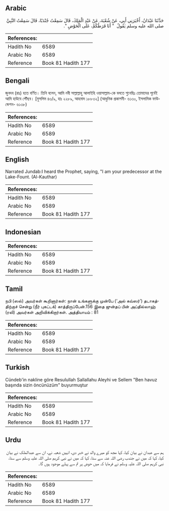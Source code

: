 ## Arabic


<div dir="rtl" lang="ar" style={{fontSize:'larger',backgroundColor:'#f8f9fa',padding:20}}>
حَدَّثَنَا عَبْدَانُ، أَخْبَرَنِي أَبِي، عَنْ شُعْبَةَ، عَنْ عَبْدِ الْمَلِكَ، قَالَ سَمِعْتُ جُنْدَبًا، قَالَ سَمِعْتُ النَّبِيَّ صلى الله عليه وسلم يَقُولُ ‏ "‏ أَنَا فَرَطُكُمْ، عَلَى الْحَوْضِ ‏"‏‏.‏
</div>
<div style={{backgroundColor:'#f8f9fa',padding:20, marginBottom: 10}}><table> <thead> <tr> <th>References:</th> <th></th> </tr> </thead> <tbody><tr><td>Hadith No</td><td>6589</td></tr><tr><td>Arabic No</td><td>6589</td></tr><tr><td>Reference</td><td>Book 81 Hadith 177</td></tr></tbody></table></div>

## Bengali


<div dir="ltr" lang="bn" style={{fontSize:'larger',backgroundColor:'#f8f9fa',padding:20}}>
জুনদব (রাঃ) হতে বর্ণিত। তিনি বলেন, আমি নবী সাল্লাল্লাহু আলাইহি ওয়াসাল্লাম-কে বলতে শুনেছিঃ তোমাদের পূর্বেই আমি হাউযে পৌঁছব। [মুসলিম ৪৩/৯, হাঃ ২২৮৯, আহমাদ ১৮৮৩২] (আধুনিক প্রকাশনী- ৬১৩০, ইসলামিক ফাউন্ডেশন- ৬১৩৮)
</div>
<div style={{backgroundColor:'#f8f9fa',padding:20, marginBottom: 10}}><table> <thead> <tr> <th>References:</th> <th></th> </tr> </thead> <tbody><tr><td>Hadith No</td><td>6589</td></tr><tr><td>Arabic No</td><td>6589</td></tr><tr><td>Reference</td><td>Book 81 Hadith 177</td></tr></tbody></table></div>

## English


<div dir="ltr" lang="en" style={{fontSize:'larger',backgroundColor:'#f8f9fa',padding:20}}>
Narrated Jundab:I heard the Prophet, saying, "I am your predecessor at the Lake-Fount. (Al-Kauthar)
</div>
<div style={{backgroundColor:'#f8f9fa',padding:20, marginBottom: 10}}><table> <thead> <tr> <th>References:</th> <th></th> </tr> </thead> <tbody><tr><td>Hadith No</td><td>6589</td></tr><tr><td>Arabic No</td><td>6589</td></tr><tr><td>Reference</td><td>Book 81 Hadith 177</td></tr></tbody></table></div>

## Indonesian


<div dir="ltr" lang="id" style={{fontSize:'larger',backgroundColor:'#f8f9fa',padding:20}}>

</div>
<div style={{backgroundColor:'#f8f9fa',padding:20, marginBottom: 10}}><table> <thead> <tr> <th>References:</th> <th></th> </tr> </thead> <tbody><tr><td>Hadith No</td><td>6589</td></tr><tr><td>Arabic No</td><td>6589</td></tr><tr><td>Reference</td><td>Book 81 Hadith 177</td></tr></tbody></table></div>

## Tamil


<div dir="ltr" lang="ta" style={{fontSize:'larger',backgroundColor:'#f8f9fa',padding:20}}>
நபி (ஸல்) அவர்கள் கூறினார்கள்: நான் உங்களுக்கு முன்பே (‘அல் கவ்ஸர்’) தடாகத்திற்குச் சென்று (நீர் புகட்டக்) காத்திருப்பேன்.156 இதை ஜுன்தப் பின் அப்தில்லாஹ் (ரலி) அவர்கள் அறிவிக்கிறார்கள். அத்தியாயம் : 81
</div>
<div style={{backgroundColor:'#f8f9fa',padding:20, marginBottom: 10}}><table> <thead> <tr> <th>References:</th> <th></th> </tr> </thead> <tbody><tr><td>Hadith No</td><td>6589</td></tr><tr><td>Arabic No</td><td>6589</td></tr><tr><td>Reference</td><td>Book 81 Hadith 177</td></tr></tbody></table></div>

## Turkish


<div dir="ltr" lang="tr" style={{fontSize:'larger',backgroundColor:'#f8f9fa',padding:20}}>
Cündeb'in nakline göre Resulullah Sallallahu Aleyhi ve Sellem "Ben havuz başında sizin öncünüzüm" buyurmuştur
</div>
<div style={{backgroundColor:'#f8f9fa',padding:20, marginBottom: 10}}><table> <thead> <tr> <th>References:</th> <th></th> </tr> </thead> <tbody><tr><td>Hadith No</td><td>6589</td></tr><tr><td>Arabic No</td><td>6589</td></tr><tr><td>Reference</td><td>Book 81 Hadith 177</td></tr></tbody></table></div>

## Urdu


<div dir="rtl" lang="ur" style={{fontSize:'larger',backgroundColor:'#f8f9fa',padding:20}}>
ہم سے عبدان نے بیان کیا، کہا مجھ کو میرے والد نے خبر دی، انہیں شعبہ نے، ان سے عبدالملک نے بیان کیا، کہا کہ میں نے جندب رضی اللہ عنہ سے سنا، کہا کہ میں نے نبی کریم صلی اللہ علیہ وسلم سے سنا، نبی کریم صلی اللہ علیہ وسلم نے فرمایا کہ میں حوض پر تم سے پہلے موجود ہوں گا۔
</div>
<div style={{backgroundColor:'#f8f9fa',padding:20, marginBottom: 10}}><table> <thead> <tr> <th>References:</th> <th></th> </tr> </thead> <tbody><tr><td>Hadith No</td><td>6589</td></tr><tr><td>Arabic No</td><td>6589</td></tr><tr><td>Reference</td><td>Book 81 Hadith 177</td></tr></tbody></table></div>
